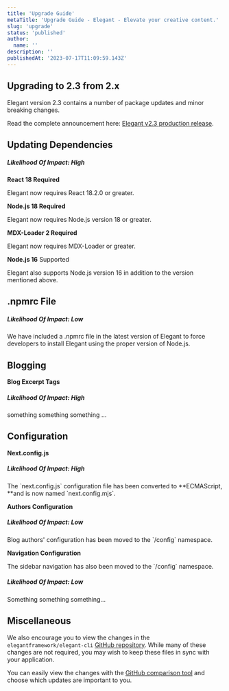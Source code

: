 ```yaml
---
title: 'Upgrade Guide'
metaTitle: 'Upgrade Guide - Elegant - Elevate your creative content.'
slug: 'upgrade'
status: 'published'
author:
  name: ''
description: ''
publishedAt: '2023-07-17T11:09:59.143Z'
---
```


## Upgrading to 2.3 from 2.x

Elegant version 2.3 contains a number of package updates and minor breaking changes.

Read the complete announcement here: [Elegant v2.3 production release](https://www.elegantframework.com/blog/2023-07-14-elegant-v2-3-production).

## Updating Dependencies

##### ***Likelihood Of Impact: High***

**React 18 Required**

Elegant now requires React 18.2.0 or greater.

**Node.js 18 Required**

Elegant now requires Node.js version 18 or greater.

**MDX-Loader 2 Required**

Elegant now requires MDX-Loader or greater.

**Node.js 16** Supported

Elegant also supports Node.js version 16 in addition to the version mentioned above.

## .npmrc File

##### ***Likelihood Of Impact: Low***

We have included a .npmrc file in the latest version of Elegant to force developers to install Elegant using the proper version of Node.js.

## Blogging

**Blog Excerpt Tags**

##### ***Likelihood Of Impact: High***

something something something …

## Configuration

**Next.config.js**

##### ***Likelihood Of Impact: High***

The \`next.config.js\` configuration file has been converted to **ECMAScript, **and is now named \`next.config.mjs\`.

**Authors Configuration**

##### ***Likelihood Of Impact: Low***

Blog authors' configuration has been moved to the \`/config\` namespace.

**Navigation Configuration**

The sidebar navigation has also been moved to the \`/config\` namespace.

##### ***Likelihood Of Impact: Low***

Something something something…

## Miscellaneous

We also encourage you to view the changes in the `elegantframework/elegant-cli` [GitHub repository](https://github.com/elegantframework/elegant-cli). While many of these changes are not required, you may wish to keep these files in sync with your application.

You can easily view the changes with the [GitHub comparison tool](https://github.com/elegantframework/elegant-cli/compare/v2.2-stable…v2.3) and choose which updates are important to you.

